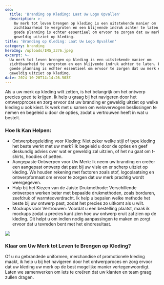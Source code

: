 ```yaml
---
seo:
  title: 'Branding op Kleding: Laat Uw Logo Opvallen'
  description: >-
    Uw merk tot leven brengen op kleding is een uitstekende manier om
    zichtbaarheid te vergroten en een blijvende indruk achter te laten. Een
    goede planning is echter essentieel om ervoor te zorgen dat uw merk er
    geweldig uitziet op kleding.
title: 'Branding op Kleding: Laat Uw Logo Opvallen'
category: branding
heroImg: /uploads/IMG_3376.jpeg
excerpt: >-
  Uw merk tot leven brengen op kleding is een uitstekende manier om
  zichtbaarheid te vergroten en een blijvende indruk achter te laten. Een
  goede planning is echter essentieel om ervoor te zorgen dat uw merk er
  geweldig uitziet op kleding.
date: 2024-10-20T14:14:26.503Z
---
```


Als u uw merk op kleding wilt zetten, is het belangrijk om het ontwerp precies goed te krijgen. Ik help u graag bij het navigeren door het ontwerpproces en zorg ervoor dat uw branding er geweldig uitziet op welke kleding u ook kiest. Ik werk met u samen om weloverwogen beslissingen te nemen en begeleid u door de opties, zodat u vertrouwen heeft in wat u bestelt.

### Hoe Ik Kan Helpen:

- Ontwerpbegeleiding voor Kleding: Niet zeker welke stijl of type kleding het beste werkt met uw merk? Ik begeleid u door de opties en geef deskundig advies over wat er geweldig zal uitzien, of het nu gaat om t-shirts, hoodies of petten.
- Aangepaste Ontwerpen voor Uw Merk: Ik neem uw branding en creëer een aangepast ontwerp dat past bij uw visie en er scherp uitziet op kleding. We houden rekening met factoren zoals stof, logoplaatsing en ontwerpformaat om ervoor te zorgen dat uw merk prachtig wordt weergegeven.
- Hulp bij het Kiezen van de Juiste Drukmethode: Verschillende ontwerpen werken beter met bepaalde drukmethoden, zoals borduren, zeefdruk of warmteoverdracht. Ik help u bepalen welke methode het beste bij uw ontwerp past, zodat het precies zo uitkomt als u wilt.
- Mockups voor Vertrouwen: Voordat u een bestelling plaatst, maak ik mockups zodat u precies kunt zien hoe uw ontwerp eruit zal zien op de kleding. Dit helpt u om indien nodig aanpassingen te maken en zorgt ervoor dat u tevreden bent met het eindresultaat.

![](/uploads/IMG_3377.jpeg)

### Klaar om Uw Merk tot Leven te Brengen op Kleding?

Of u nu gebrandede uniformen, merchandise of promotionele kleding maakt, ik help u bij het navigeren door het ontwerpproces en zorg ervoor dat uw kleding uw merk op de best mogelijke manier vertegenwoordigt. Laten we samenwerken om iets te creëren dat uw klanten en team graag zullen dragen.

